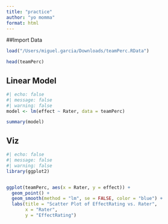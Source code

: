 ```yaml
---
title: "practice"
author: "yo momma"
format: html
---
```

##Import Data

```r
load("/Users/miguel.garcia/Downloads/teamPerc.RData")
```



```r
head(teamPerc)
```
## Linear Model
```r
#| echo: false
#| message: false
#| warning: false
model <- lm(effect ~ Rater, data = teamPerc)

summary(model)
```
## Viz

```r
#| echo: false
#| message: false
#| warning: false
library(ggplot2)


ggplot(teamPerc, aes(x = Rater, y = effect)) +
  geom_point() +
  geom_smooth(method = "lm", se = FALSE, color = "blue") +
  labs(title = "Scatter Plot of EffectRating vs. Rater",
       x = "Rater",
       y = "EffectRating")

```

